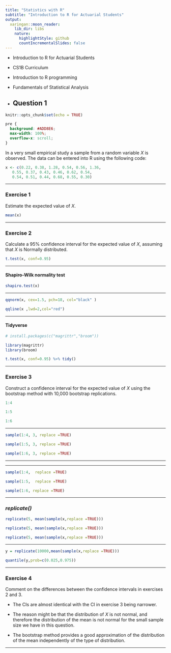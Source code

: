 ```yaml
---
title: "Statistics with R"
subtitle: "Introduction to R for Actuarial Students"
output:
  xaringan::moon_reader:
    lib_dir: libs
    nature:
      highlightStyle: github
      countIncrementalSlides: false
---
```


* Introduction to R for Actuarial Students

* CS1B Curriculum

* Introduction to R programming
* Fundamentals of Statistical Analysis

* Question 1
---

```r
knitr::opts_chunk$set(echo = TRUE)
```

```css
pre {
  background: #ADD8E6;
  max-width: 100%;
  overflow-x: scroll;
}
```

In a very small empirical study a sample from a random variable $X$ is observed. 
The data can be entered into R using the following code:


```r
x <- c(0.22, 0.38, 1.28, 0.54, 0.56, 1.36,
   0.55, 0.37, 0.43, 0.46, 0.62, 0.54,
   0.54, 0.51, 0.44, 0.68, 0.55, 0.30)
```

---

### Exercise 1
Estimate the expected value of $X$.


```r
mean(x)
```



---

### Exercise 2

Calculate a 95% confidence interval for the expected value of $X$, assuming that $X$ is Normally distributed.

```r
t.test(x, conf=0.95)
```

---

#### Shapiro-Wilk normality test

```r
shapiro.test(x)

```

---

```r

qqnorm(x, cex=1.5, pch=18, col="black" )

qqline(x ,lwd=2,col="red")

```

---

#### Tidyverse


```r

# install.packages(c("magrittr","broom"))

library(magrittr)
library(broom)
```


```r
t.test(x, conf=0.95) %>% tidy()


```

---

### Exercise 3


Construct a confidence interval for the expected value of $X$ using the bootstrap
method with 10,000 bootstrap replications.

```r
1:4

1:5

1:6
```

---

```r
sample(1:4, 3, replace =TRUE)

```

```r
sample(1:5, 3, replace =TRUE)
```

```r
sample(1:6, 3, replace =TRUE)
```
---


---

```r
sample(1:4,  replace =TRUE)

```

```r
sample(1:5,  replace =TRUE)
```

```r
sample(1:6, replace =TRUE)
```

---

### ***replicate()***

```r
replicate(5, mean(sample(x,replace =TRUE)))
```


```r
replicate(5, mean(sample(x,replace =TRUE)))
```


```r
replicate(5, mean(sample(x,replace =TRUE)))
```
---



```r
y = replicate(10000,mean(sample(x,replace =TRUE))) 

quantile(y,prob=c(0.025,0.975)) 

```


---


### Exercise  4


Comment on the differences between the confidence intervals in exercises 2 and 3.


* The CIs are almost identical with the CI in exercise 3 being narrower. 
<p>
* The reason might be that the distribution of $X$ is not normal, and therefore the
distribution of the mean is not normal for the small sample size we have in this
question. 
<p>


* The bootstrap method provides a good approximation of the distribution of the mean
independently of the type of distribution.

---